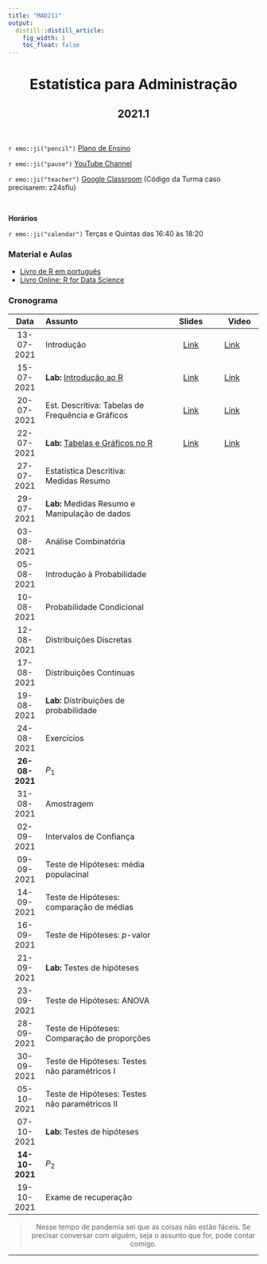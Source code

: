 ```yaml
---
title: "MAD211"
output:
  distill::distill_article: 
    fig_width: 1
    toc_float: false  
---
```


<center>

# Estatística para Administração

## 2021.1

</center>

</br>

`r emo::ji("pencil")` [Plano de Ensino](2021-1/Plano_MAD211_2021-1.pdf) 

`r emo::ji("pause")` [YouTube Channel](https://www.youtube.com/playlist?list=PLrqJCLOY0EkCcJCy9qRHgygfH_Dy14bho) 

`r emo::ji("teacher")` [Google Classroom](https://classroom.google.com/c/MzY5NTMxODI0MjY5?cjc=z24sflu)  (Código da Turma caso precisarem: z24sflu)

</br>

**Horários**    

`r emo::ji("calendar")` Terças e Quintas das 16:40 às 18:20 


### **Material e Aulas**

- [Livro de R em português](http://leg.ufpr.br/Rpira/Rpira.pdf) 
- [Livro Online: R for Data Science](https://r4ds.had.co.nz) 


### **Cronograma**


| Data  | Assunto                | Slides      | Video |
|:-----:|:-----------------------|:----------:|--------|
| 13-07-2021     | Introdução  | [Link](2021-1/MAD211_Aula01.pdf) | [Link](https://youtu.be/AB9RF0TsaP0) | 
| 15-07-2021     | **Lab:** [Introdução ao R](https://ctruciosm.github.io/ACA-228/LabR_01)  | [Link](2021-1/LabR_01.pdf)  | [Link](https://youtu.be/4tQEvWZdDz4)  | 
| 20-07-2021      | Est. Descritiva: Tabelas de Frequência e Gráficos   | [Link](2021-1/MAD211_Aula03.pdf) | [Link](https://youtu.be/nqjy8IWjX3U) | 
| 22-07-2021      | **Lab:** [Tabelas e Gráficos no R](https://ctruciosm.github.io/ACA-228/LabR_02) | [Link](2021-1/LabR_02.pdf)  | [Link](https://youtu.be/1p42QQgcDzQ)  |
| 27-07-2021      | Estatística Descritiva: Medidas Resumo  |  |   | 
| 29-07-2021      | **Lab:** Medidas Resumo e Manipulação de dados |  |   | 
| 03-08-2021      | Análise Combinatória   |  |   | 
| 05-08-2021      | Introdução à Probabilidade  |  |   | 
| 10-08-2021      | Probabilidade Condicional   |  |   |
| 12-08-2021      | Distribuições Discretas   |  |   | 
| 17-08-2021      | Distribuições Continuas |  |   | 
| 19-08-2021      | **Lab:** Distribuições de probabilidade  |  |   | 
| 24-08-2021      | Exercícios  |  |   | 
| **26-08-2021**  | $P_1$  |  |   | 
| 31-08-2021      | Amostragem |  |   | 
| 02-09-2021      | Intervalos de Confiança |  |   | 
| 09-09-2021      | Teste de Hipóteses: média populacinal  |  |   | 
| 14-09-2021      | Teste de Hipóteses: comparação de médias   |  |   | 
| 16-09-2021      | Teste de Hipóteses: $p$-valor  |  |   | 
| 21-09-2021      | **Lab:** Testes de hipóteses |  |   | 
| 23-09-2021      | Teste de Hipóteses: ANOVA   |  |   | 
| 28-09-2021      | Teste de Hipóteses: Comparação de proporções |    |   | 
| 30-09-2021      | Teste de Hipóteses: Testes não paramétricos I |  |   | 
| 05-10-2021      | Teste de Hipóteses: Testes não paramétricos II |  |   | 
| 07-10-2021      | **Lab:** Testes de hipóteses |  |   | 
| **14-10-2021**  | $P_2$ |  |   | 
| 19-10-2021      | Exame de recuperação |  |   | 



<center>

> Nesse tempo de pandemia sei que as coisas não estão fáceis. Se precisar conversar com alguém, seja o assunto que for,  pode contar comigo. 

</center>



---- 